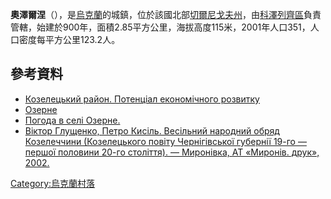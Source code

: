 {{coord|50|49|20|N|30|59|11|E|scale:100000|display=title}}

'''奧澤爾涅'''（{{lang-uk|Озерне}}），是[[烏克蘭|烏克蘭]]的城鎮，位於該國北部[[切爾尼戈夫州|切爾尼戈夫州]]，由[[科澤列齊區|科澤列齊區]]負責管轄，始建於900年，面積2.85平方公里，海拔高度115米，2001年人口351，人口密度每平方公里123.2人。

==參考資料==
*[http://cg.gov.ua/web_docs/1/2014/03/docs/KOZELETS.PDF Козелецький район. Потенціал економічного розвитку] {{Wayback|url=http://cg.gov.ua/web_docs/1/2014/03/docs/KOZELETS.PDF |date=20151222113731 }}
*[http://w1.c1.rada.gov.ua/pls/z7502/A005?rdat1=22.03.2014&rf7571=40126 Озерне]{{dead link|date=2017年12月 |bot=InternetArchiveBot |fix-attempted=yes }}
* [http://weather.in.ua/ua/chernigovskaja/18547 Погода в селі Озерне.] {{Wayback|url=http://weather.in.ua/ua/chernigovskaja/18547 |date=20131112132902 }}
* [http://elib.nplu.org/object.html?id=2989 Віктор Глущенко, Петро Кисіль. Весільний народний обряд Козелеччини (Козелецького повіту Чернігівської губернії 19-го — першої половини 20-го століття). — Миронівка, АТ «Миронів. друк», 2002.] {{Wayback|url=http://elib.nplu.org/object.html?id=2989 |date=20171113032619 }}

{{Ukraine-geo-stub}}
[[Category:烏克蘭村落|Category:烏克蘭村落]]